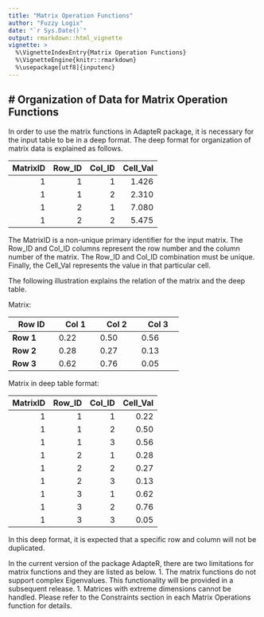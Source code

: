 ```yaml
---
title: "Matrix Operation Functions"
author: "Fuzzy Logix"
date: "`r Sys.Date()`"
output: rmarkdown::html_vignette
vignette: >
  %\VignetteIndexEntry{Matrix Operation Functions}
  %\VignetteEngine{knitr::rmarkdown}
  %\usepackage[utf8]{inputenc}
---
```


# Organization of Data for Matrix Operation Functions
--------

In order to use the matrix functions in AdapteR package, it is necessary for the input table to be in a deep format. The deep format for organization of matrix data is explained as follows.

| MatrixID | Row_ID | Col_ID | Cell_Val |
|---------:|-------:|-------:|---------:|
|     1    |   1    |    1   |  1.426   |
|     1    |   1    |    2   |  2.310   |
|     1    |   2    |    1   |  7.080   |
|     1    |   2    |    2   |  5.475   |

The MatrixID is a non-unique primary identifier for the input matrix.  The Row_ID and Col_ID columns represent the row number and the column number of the matrix. The Row_ID and
Col_ID combination must be unique. Finally, the Cell_Val represents the value in that particular cell.

The following illustration explains the relation of the matrix and the deep table.

Matrix:

+------------+-----------+-----------+-----------+
| **Row ID** | **Col 1** | **Col 2** | **Col 3** |
+============+===========+===========+===========+
| **Row 1**  |   0.22    |   0.50    |   0.56    |
+------------+-----------+-----------+-----------+
| **Row 2**  |   0.28    |   0.27    |   0.13    |
+------------+-----------+-----------+-----------+
| **Row 3**  |   0.62    |   0.76    |   0.05    |
+------------+-----------+-----------+-----------+


Matrix in deep table format:

| MatrixID | Row_ID | Col_ID | Cell_Val |
|---------:|-------:|-------:|---------:|
|     1    |   1    |    1   |   0.22   |
|     1    |   1    |    2   |   0.50   |
|     1    |   1    |    3   |   0.56   |
|     1    |   2    |    1   |   0.28   |
|     1    |   2    |    2   |   0.27   |
|     1    |   2    |    3   |   0.13   |
|     1    |   3    |    1   |   0.62   |
|     1    |   3    |    2   |   0.76   |
|     1    |   3    |    3   |   0.05   |

In this deep format, it is expected that a specific row and column will not be duplicated.

In the current version of the package AdapteR, there are two limitations for matrix functions and they are listed as below.
1. The matrix functions do not support complex Eigenvalues. This functionality will be provided in a subsequent release.
1. Matrices with extreme dimensions cannot be handled. Please refer to the Constraints section in each Matrix Operations function for details.


